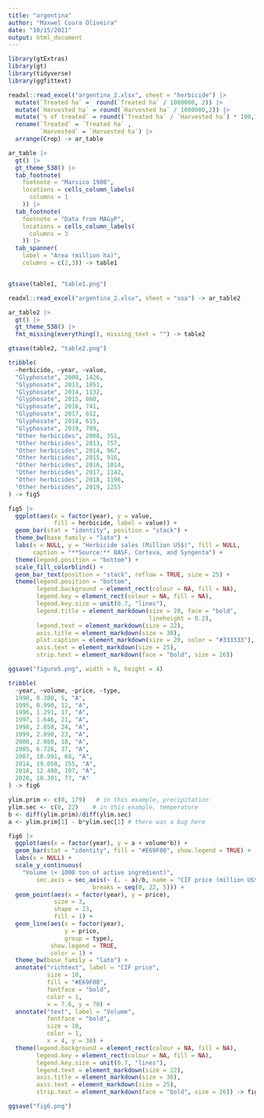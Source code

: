 ```yaml
---
title: "argentina"
author: "Maxwel Coura Oliveira"
date: "10/15/2021"
output: html_document
---
```


```r
library(gtExtras)
library(gt)
library(tidyverse)
library(ggfittext)
```


```r
readxl::read_excel("argentina_2.xlsx", sheet = "herbicide") |> 
  mutate(`Treated ha` =  round(`Treated ha` / 1000000, 2)) |> 
  mutate(`Harvested ha` = round(`Harvested ha` / 1000000,2)) |> 
  mutate(`% of treated` = round((`Treated ha` / `Harvested ha`) * 100,1)) |> 
  rename(`Treated` = `Treated ha` , 
         `Harvested` = `Harvested ha`) |> 
  arrange(Crop) -> ar_table
```

```r
ar_table |> 
  gt() |> 
  gt_theme_538() |> 
  tab_footnote(
    footnote = "Marsico 1980",
    locations = cells_column_labels(
      columns = 1
    )) |> 
  tab_footnote(
    footnote = "Data from MAGyP",
    locations = cells_column_labels(
      columns = 3
    )) |> 
  tab_spanner(
    label = "Area (million ha)",
    columns = c(2,3)) -> table1


gtsave(table1, "table1.png")
```



```r
readxl::read_excel("argentina_2.xlsx", sheet = "soa") -> ar_table2
```




```r
ar_table2 |> 
  gt() |> 
  gt_theme_538() |> 
  fmt_missing(everything(), missing_text = "") -> table2

gtsave(table2, "table2.png")
```


```r
tribble(
  ~herbicide, ~year, ~value,
  "Glyphosate", 2008, 1426,
  "Glyphosate", 2013, 1051,
  "Glyphosate", 2014, 1132,
  "Glyphosate", 2015, 860,
  "Glyphosate", 2016, 741,
  "Glyphosate", 2017, 612,
  "Glyphosate", 2018, 615,
  "Glyphosate", 2019, 709,
  "Other herbicides", 2008, 351,
  "Other herbicides", 2013, 757,
  "Other herbicides", 2014, 967,
  "Other herbicides", 2015, 916,
  "Other herbicides", 2016, 1014,
  "Other herbicides", 2017, 1142,
  "Other herbicides", 2018, 1196,
  "Other herbicides", 2019, 1255
) -> fig5
```


```r
fig5 |> 
  ggplot(aes(x = factor(year), y = value, 
             fill = herbicide, label = value)) +
  geom_bar(stat = "identity", position = "stack") +
  theme_bw(base_family = "lato") +
  labs(x = NULL, y = "Herbicide sales (Million US$)", fill = NULL, 
       caption = "**Source:** BASF, Corteva, and Syngenta") +
  theme(legend.position = "bottom") +
  scale_fill_colorblind() +
  geom_bar_text(position = "stack", reflow = TRUE, size = 25) +
  theme(legend.position = "bottom",
        legend.background = element_rect(colour = NA, fill = NA),
        legend.key = element_rect(colour = NA, fill = NA),
        legend.key.size = unit(0.7, "lines"),
        legend.title = element_markdown(size = 20, face = "bold", 
                                        lineheight = 0.2),
        legend.text = element_markdown(size = 22),
        axis.title = element_markdown(size = 30),
        plot.caption = element_markdown(size = 20, color = "#333333"),
        axis.text = element_markdown(size = 25),
        strip.text = element_markdown(face = "bold", size = 26))

ggsave("figure5.png", width = 6, height = 4)
```



```r
tribble(
  ~year, ~volume, ~price, ~type,
  1990, 0.380, 5, "A",
  1995, 0.990, 12, "A",
  1996, 1.291, 17, "A",
  1997, 1.646, 21, "A",
  1998, 2.058, 24, "A",
  1999, 2.090, 23, "A",
  2000, 2.080, 18, "A",
  2005, 6.726, 37, "A",
  2007, 10.991, 68, "A",
  2014, 19.058, 155, "A",
  2018, 12.488, 107, "A",
  2020, 10.391, 77, "A"
) -> fig6
```


```r
ylim.prim <- c(0, 179)   # in this example, precipitation
ylim.sec <- c(0, 22)    # in this example, temperature
b <- diff(ylim.prim)/diff(ylim.sec)
a <- ylim.prim[1] - b*ylim.sec[1] # there was a bug here
```



```r
fig6 |> 
  ggplot(aes(x = factor(year), y = a + volume*b)) +
  geom_bar(stat = "identity", fill = "#E69F00", show.legend = TRUE) +
  labs(x = NULL) +
  scale_y_continuous(
    "Volume (× 1000 ton of active ingredient)", 
        sec.axis = sec_axis(~ (. - a)/b, name = "CIF price (million US$)",
                        breaks = seq(0, 22, 5))) +
  geom_point(aes(x = factor(year), y = price),
             size = 3,
             shape = 23,
             fill = 1) +
  geom_line(aes(x = factor(year), 
                y = price, 
                group = type),
            show.legend = TRUE,
            color = 1) +
  theme_bw(base_family = "lato") +
  annotate("richtext", label = "CIF price",
           size = 10,
           fill = "#E69F00",
           fontface = "bold",
           color = 1,
           x = 7.6, y = 70) +
  annotate("text", label = "Volume",
           fontface = "bold",
           size = 10,
           color = 1,
           x = 4, y = 30) +
  theme(legend.background = element_rect(colour = NA, fill = NA),
        legend.key = element_rect(colour = NA, fill = NA),
        legend.key.size = unit(0.7, "lines"),
        legend.text = element_markdown(size = 22),
        axis.title = element_markdown(size = 30),
        axis.text = element_markdown(size = 25),
        strip.text = element_markdown(face = "bold", size = 26)) -> fig6a

ggsave("fig6.png")
```

